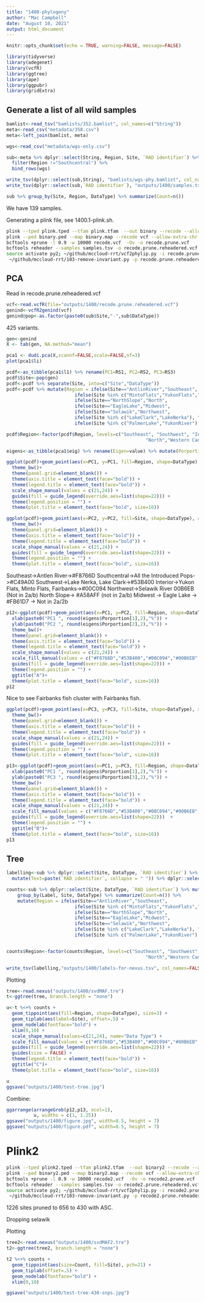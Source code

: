 ```yaml
---
title: "1400-phylogeny"
author: "Mac Campbell"
date: "August 10, 2021"
output: html_document
---
```


```r
knitr::opts_chunk$set(echo = TRUE, warning=FALSE, message=FALSE)
```

```r
library(tidyverse)
library(adegenet)
library(vcfR)
library(ggtree)
library(ape)
library(ggpubr)
library(gridExtra)
```

## Generate a list of all wild samples

```r
bamlist<-read_tsv("bamlists/352.bamlist", col_names=c("String"))
meta<-read_csv("metadata/358.csv")
meta<-left_join(bamlist, meta)
```

```r
wgs<-read_csv("metadata/wgs-only.csv")

sub<-meta %>% dplyr::select(String, Region, Site, `RAD identifier`) %>% mutate(DataType="RAD") %>%
  filter(Region !="Southcentral") %>%
  bind_rows(wgs)

write_tsv(dplyr::select(sub,String), "bamlists/wgs-phy.bamlist", col_names=FALSE)
write_tsv(dplyr::select(sub,`RAD identifier`), "outputs/1400/samples.tsv", col_names = FALSE)
```

```r
sub %>% group_by(Site, Region, DataType) %>% summarize(Count=n())
```

We have 139 samples.

Generating a plink file, see 1400.1-plink.sh.


```sh
plink --tped plink.tped --tfam plink.tfam  --out binary --recode --allow-extra-chr --noweb
plink --ped binary.ped --map binary.map --recode vcf --allow-extra-chr -out recode
bcftools +prune -l 0.9 -w 10000 recode.vcf  -Ov -o recode.prune.vcf
bcftools reheader --samples samples.tsv -o recode.prune.reheadered.vcf recode.prune.vcf
source activate py2; ~/github/mccloud-rrt/vcf2phylip.py -i recode.prune.reheadered.vcf; conda deactivate;
 ~/github/mccloud-rrt/103-remove-invariant.py -p recode.prune.reheadered.min4.phy -o recode.prune.reheadered.min4.asc.phy
```
 
## PCA


Read in recode.prune.reheadered.vcf

```r
vcf<-read.vcfR(file="outputs/1400/recode.prune.reheadered.vcf")
genind<-vcfR2genind(vcf)
genind@pop<-as.factor(paste0(sub$Site,"-",sub$DataType))
```

425 variants.    


```r
gen<-genind
X <- tab(gen, NA.method="mean")

pca1 <- dudi.pca(X,scannf=FALSE,scale=FALSE,nf=3)
plot(pca1$li)
```

```r
pcdf<-as_tibble(pca1$l1) %>% rename(PC1=RS1, PC2=RS2, PC3=RS3)
pcdf$Site<-pop(gen)
pcdf<-pcdf %>% separate(Site, into=c("Site","DataType"))
pcdf<-pcdf %>% mutate(Region = ifelse(Site=="AntlinRiver","Southeast",
                         ifelse(Site %in% c("MintoFlats","YukonFlats","Fairbanks"), "Interior",
                         ifelse(Site=="NorthSlope","North",
                         ifelse(Site=="EagleLake","Midwest",
                         ifelse(Site=="Selawik","Northwest",
                         ifelse(Site %in% c("LakeClark","LakeNerka"), "Southwest",
                         ifelse(Site %in% c("PalmerLake","YukonRiver"),"Western Canada","NA"))))))))

pcdf$Region<-factor(pcdf$Region, levels=c("Southeast", "Southwest", "Interior", "Northwest",
                                                   "North","Western Canada","Midwest"))        

```

```r
eigens<-as_tibble(pca1$eig) %>% rename(Eigen=value) %>% mutate(Porportion=Eigen/sum(Eigen)*100)

ggplot(pcdf)+geom_point(aes(x=PC1, y=PC1, fill=Region, shape=DataType), alpha=0.75, size=2)+
  theme_bw()+
  theme(panel.grid=element_blank()) +
  theme(axis.title = element_text(face="bold")) +
  theme(legend.title = element_text(face="bold")) +
  scale_shape_manual(values = c(21,24)) +
  guides(fill = guide_legend(override.aes=list(shape=22))) +
  theme(legend.position = "") +
  theme(plot.title = element_text(face="bold", size=16)) 

ggplot(pcdf)+geom_point(aes(x=PC2, y=PC2, fill=Site, shape=DataType), alpha=0.75, size=2)+
  theme_bw()+
  theme(panel.grid=element_blank()) +
  theme(axis.title = element_text(face="bold")) +
  theme(legend.title = element_text(face="bold")) +
  scale_shape_manual(values = c(21,24)) +
  guides(fill = guide_legend(override.aes=list(shape=22))) +
  theme(legend.position = "") +
  theme(plot.title = element_text(face="bold", size=16)) 

```
Southeast->Antlen River->#F8766D
Southcentral->All the Introduced Pops->#C49A00
Southwest->Lake Nerka, Lake Clark->#53B400
Interior->Yukon Flats, Minto Flats, Fairbanks->#00C094
Northwest->Selawik River 00B6EB (Not in 2a/b)
North Slope->  #A58AFF (not in 2a/b)
Midwest -> Eagle Lake -> #FB61D7 -> Not in 2a/2b
```r
p12<-ggplot(pcdf)+geom_point(aes(x=PC1, y=PC2, fill=Region, shape=DataType), alpha=0.75, size=2)+
  xlab(paste0("PC1 ", round(eigens$Porportion[1],2),"%")) +
  ylab(paste0("PC2 ", round(eigens$Porportion[2],2),"%")) +
  theme_bw()+
  theme(panel.grid=element_blank()) +
  theme(axis.title = element_text(face="bold")) +
  theme(legend.title = element_text(face="bold")) +
  scale_shape_manual(values = c(21,24)) +
  scale_fill_manual(values = c("#F8766D","#53B400","#00C094","#00B6EB","#A58AFF","yellow","#FB61D7")) +
  guides(fill = guide_legend(override.aes=list(shape=22))) +
  theme(legend.position = "") +
  ggtitle("A")+
  theme(plot.title = element_text(face="bold", size=16))
p12
```

Nice to see Fairbanks fish cluster with Fairbanks fish.     

```r
ggplot(pcdf)+geom_point(aes(x=PC3, y=PC3, fill=Site, shape=DataType), alpha=0.75, size=2)+
  theme_bw()+
  theme(panel.grid=element_blank()) +
  theme(axis.title = element_text(face="bold")) +
  theme(legend.title = element_text(face="bold")) +
  scale_shape_manual(values = c(21,24)) +
  guides(fill = guide_legend(override.aes=list(shape=22))) +
  theme(legend.position = "") +
  theme(plot.title = element_text(face="bold", size=16))

```

```r
p13<-ggplot(pcdf)+geom_point(aes(x=PC1, y=PC3, fill=Region, shape=DataType), alpha=0.75, size=2)+
  xlab(paste0("PC1 ", round(eigens$Porportion[1],2),"%")) +
  ylab(paste0("PC3 ", round(eigens$Porportion[3],2),"%")) +
  theme_bw()+
  theme(panel.grid=element_blank()) +
  theme(axis.title = element_text(face="bold")) +
  theme(legend.title = element_text(face="bold")) +
  scale_shape_manual(values = c(21,24)) +
  scale_fill_manual(values = c("#F8766D","#53B400","#00C094","#00B6EB","#A58AFF","yellow","#FB61D7")) +
  guides(fill = guide_legend(override.aes=list(shape=22)))  +
  theme(legend.position = "") +
  ggtitle("B")+
  theme(plot.title = element_text(face="bold", size=16))
p13
```


## Tree
```r
labelling<-sub %>% dplyr::select(Site, DataType, `RAD identifier`) %>% mutate(Label=paste0(Site,DataType)) %>% group_by(Label) %>% 
  mutate(Text=paste(`RAD identifier`, collapse = " ")) %>% dplyr::select(Label, Text) %>% unique()

counts<-sub %>% dplyr::select(Site, DataType, `RAD identifier`) %>% mutate(Label=paste0(Site,DataType)) %>% 
    group_by(Label, Site, DataType) %>% summarize(Count=n()) %>%
    mutate(Region = ifelse(Site=="AntlinRiver","Southeast",
                         ifelse(Site %in% c("MintoFlats","YukonFlats","Fairbanks"), "Interior",
                         ifelse(Site=="NorthSlope","North",
                         ifelse(Site=="EagleLake","Midwest",
                         ifelse(Site=="Selawik","Northwest",
                         ifelse(Site %in% c("LakeClark","LakeNerka"), "Southwest",
                         ifelse(Site %in% c("PalmerLake","YukonRiver"),"Western Canada","NA"))))))))


counts$Region<-factor(counts$Region, levels=c("Southeast", "Southwest", "Interior", "Northwest",
                                                   "North","Western Canada","Midwest"))        

write_tsv(labelling,"outputs/1400/labels-for-nexus.tsv", col_names=FALSE)


```


Plotting     
```r
tree<-read.nexus("outputs/1400/svdMAF.tre")
t<-ggtree(tree, branch.length = "none")
```

```r
u<-t %<+% counts +
  geom_tippoint(aes(fill=Region, shape=DataType), size=3) +
  geom_tiplab(aes(label=Site), offset=.5) +
  geom_nodelab(fontface="bold") +
  xlim(0,10) +
  scale_shape_manual(values=c(21,24), name="Data Type") + 
  scale_fill_manual(values = c("#F8766D","#53B400","#00C094","#00B6EB","#A58AFF","yellow","#FB61D7")) +
  guides(fill = guide_legend(override.aes=list(shape=22))) +
  guides(size = FALSE) +
  theme(legend.title = element_text(face="bold")) +
  ggtitle("C")+
  theme(plot.title = element_text(face="bold", size=16))

u
ggsave("outputs/1400/test-tree.jpg")
```

Combine:
```r
ggarrange(arrangeGrob(p12,p13, ncol=1), 
          u, widths = c(1, 1.25))
ggsave("outputs/1400/figure.jpg", width=8.5, height = 7)
ggsave("outputs/1400/figure.pdf", width=8.5, height = 7)

```



# Plink2

```sh
plink --tped plink2.tped --tfam plink2.tfam  --out binary2 --recode --allow-extra-chr --noweb
plink --ped binary2.ped --map binary2.map --recode vcf --allow-extra-chr -out recode2
bcftools +prune -l 0.9 -w 10000 recode2.vcf  -Ov -o recode2.prune.vcf
bcftools reheader --samples samples.tsv -o recode2.prune.reheadered.vcf recode2.prune.vcf
source activate py2; ~/github/mccloud-rrt/vcf2phylip.py -i recode2.prune.reheadered.vcf; conda deactivate;
 ~/github/mccloud-rrt/103-remove-invariant.py -p recode2.prune.reheadered.min4.phy -o recode2.prune.reheadered.min4.asc.phy
```

 1226 sites pruned to 656 to 430 with ASC.
 
 Dropping selawik
 
 Plotting     
```r
tree2<-read.nexus("outputs/1400/svdMAF2.tre")
t2<-ggtree(tree2, branch.length = "none")
```

```r
t2 %<+% counts +
  geom_tippoint(aes(size=Count, fill=Site), pch=21) +
  geom_tiplab(offset=.5) +
  geom_nodelab(fontface="bold") +
  xlim(0,10)

ggsave("outputs/1400/test-tree-430-snps.jpg")
```
 